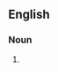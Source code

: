 {{also|proof-readers|proof readers}}

==English==

===Noun===
{{head|en|noun form}}

# {{plural of|proofreader|lang=en}}